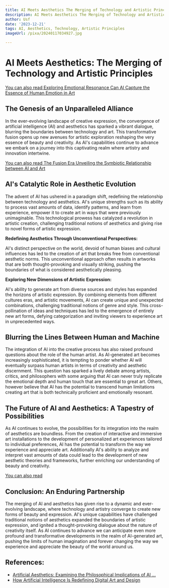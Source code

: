 ```yaml
---
title: AI Meets Aesthetics The Merging of Technology and Artistic Principles
description: AI Meets Aesthetics The Merging of Technology and Artistic Principles
author: Usf
date: '2023-12-21'
tags: AI, Aesthetics, Technology, Artistic Principles
imageUrl: /pixa/20240117034927.jpg

---
```

# AI Meets Aesthetics: The Merging of  Technology and  Artistic Principles

[You can also read Exploring Emotional Resonance Can AI Capture the Essence of  Human Emotion in  Art](Exploring%20Emotional%20Resonance%20Can%20AI%20Capture%20the%20Essence%20of%20Human%20Emotion%20in%20Art)


## The Genesis of an Unparalleled Alliance

In the ever-evolving landscape of creative expression, the convergence of artificial intelligence (AI)  and aesthetics has sparked a vibrant dialogue,  blurring the boundaries between technology and art. This transformative fusion opens up new avenues for artistic exploration reshaping the  very essence of beauty and creativity. As AI's capabilities continue  to advance we embark on a journey  into this captivating realm where artistry and innovation  intertwine.

[You  can also  read The Fusion Era Unveiling the Symbiotic Relationship between  AI  and Art](The%20Fusion%20Era%20Unveiling%20the%20Symbiotic%20Relationship%20between%20AI%20and%20Art)


## AI's Catalytic  Role in Aesthetic Evolution

The advent of AI  has ushered in a paradigm shift,  redefining the relationship between technology and aesthetics. AI's unique strengths such as its ability to process vast amounts of data, identify patterns,  and learn  from experience, empower it to create art in  ways that were previously unimaginable. This technological prowess has catalyzed a revolution in artistic creation, challenging traditional  notions of aesthetics and  giving  rise to novel  forms  of artistic expression.

**Redefining Aesthetics Through Unconventional Perspectives:**

AI's distinct  perspective on the world, devoid of human biases and cultural influences has led to  the creation of art that breaks free from conventional aesthetic norms. This unconventional approach often results in artworks that are both thought-provoking and visually striking, pushing the boundaries of  what is considered aesthetically pleasing.

**Exploring New Dimensions of Artistic Expression:**

AI's ability  to generate art from diverse sources  and styles has expanded the  horizons of artistic expression.  By combining elements from different cultures eras, and artistic movements,  AI can create unique and unexpected combinations, challenging traditional notions of genre and style. This cross-pollination of ideas and techniques has led to the emergence of entirely new art forms, defying categorization  and inviting viewers to  experience art in unprecedented ways.

## Blurring the Lines  Between Human and Machine

The integration  of AI into the creative process has also  raised profound questions about the role of the human artist. As AI-generated art becomes increasingly sophisticated, it is tempting to ponder whether AI will eventually surpass  human artists in terms of creativity and aesthetic discernment. This question  has sparked a lively debate among artists, critics, and philosophers with some arguing that  AI can never truly replicate the emotional depth and  human  touch that are essential to great  art. Others, however believe  that AI has the potential to transcend human limitations creating art that is both  technically proficient and emotionally resonant.

## The Future of AI and Aesthetics: A Tapestry of Possibilities

As AI continues to evolve, the  possibilities for its  integration into the realm of aesthetics are boundless. From the creation of interactive and immersive art installations  to the development of personalized art experiences tailored to individual preferences, AI has the potential to transform the way we experience and appreciate art. Additionally AI's ability to  analyze and interpret vast amounts of data could lead to the development of new aesthetic theories and frameworks, further  enriching our understanding of beauty and creativity.

[You  can also read ]()


## Conclusion: An Enduring Partnership

The merging of  AI and aesthetics has given rise to a dynamic and ever-evolving landscape, where technology and artistry converge  to  create new forms of beauty and expression. AI's unique capabilities have challenged traditional notions of aesthetics expanded the boundaries of artistic expression, and ignited a  thought-provoking dialogue about the nature of creativity itself. As AI  continues to advance we can anticipate even more profound and transformative developments  in the realm of AI-generated  art, pushing the limits of human imagination and forever changing the way we experience  and appreciate the beauty of the world around us.

## References:
- [Artificial Aesthetics: Examining the Philosophical Implications of AI ...](https://www.linkedin.com/pulse/artificial-aesthetics-examining-philosophical-ai-driven-daniel-bron)
- [How Artificial Intelligence Is Redefining Digital Art and Design](https://www.ironhack.com/gb/blog/ai-and-creativity-how-artificial-intelligence-is-redefining-digital-art-and-desig)
